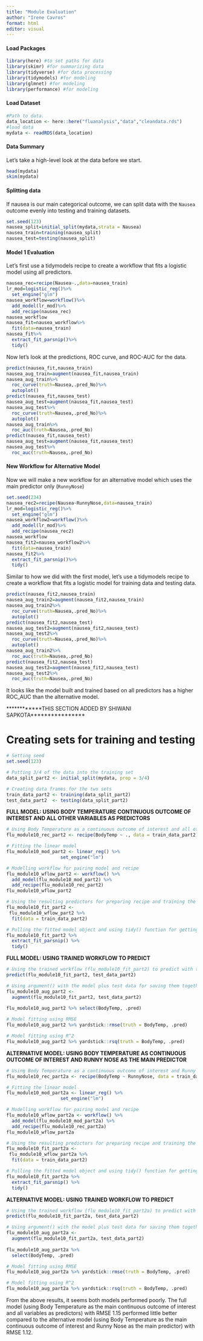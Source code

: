 ```yaml
---
title: "Module Evaluation"
author: "Irene Cavros"
format: html
editor: visual
---
```


#### Load Packages

```r
library(here) #to set paths for data 
library(skimr) #for summarizing data
library(tidyverse) #for data processing
library(tidymodels) #for modeling
library(glmnet) #for modeling
library(performance) #for modeling
```

#### Load Dataset

```r
#Path to data. 
data_location <- here::here("fluanalysis","data","cleandata.rds")
#load data
mydata <- readRDS(data_location)
```

#### Data Summary

Let's take a high-level look at the data before we start.

```r
head(mydata)
skim(mydata)
```

#### Splitting data

If nausea is our main categorical outcome, we can split data with the `Nausea` outcome evenly into testing and training datasets.

```r
set.seed(123)
nausea_split=initial_split(mydata,strata = Nausea)
nausea_train=training(nausea_split)
nausea_test=testing(nausea_split)
```

#### Model 1 Evaluation

Let's first use a tidymodels recipe to create a workflow that fits a logistic model using all predictors.

```r
nausea_rec=recipe(Nausea~.,data=nausea_train)
lr_mod=logistic_reg()%>%
  set_engine("glm")
nausea_workflow=workflow()%>%
  add_model(lr_mod)%>%
  add_recipe(nausea_rec)
nausea_workflow
nausea_fit=nausea_workflow%>%
  fit(data=nausea_train)
nausea_fit%>%
  extract_fit_parsnip()%>%
  tidy()
```

Now let's look at the predictions, ROC curve, and ROC-AUC for the data.

```r
predict(nausea_fit,nausea_train)
nausea_aug_train=augment(nausea_fit,nausea_train)
nausea_aug_train%>%
  roc_curve(truth=Nausea,.pred_No)%>%
  autoplot()
predict(nausea_fit,nausea_test)
nausea_aug_test=augment(nausea_fit,nausea_test)
nausea_aug_test%>%
  roc_curve(truth=Nausea,.pred_No)%>%
  autoplot()
nausea_aug_train%>%
  roc_auc(truth=Nausea,.pred_No)
predict(nausea_fit,nausea_test)
nausea_aug_test=augment(nausea_fit,nausea_test)
nausea_aug_test%>%
  roc_auc(truth=Nausea,.pred_No)
```

#### New Workflow for Alternative Model

Now we will make a new workflow for an alternative model which uses the main predictor only (`RunnyNose`)

```r
set.seed(234)
nausea_rec2=recipe(Nausea~RunnyNose,data=nausea_train)
lr_mod=logistic_reg()%>%
  set_engine("glm")
nausea_workflow2=workflow()%>%
  add_model(lr_mod)%>%
  add_recipe(nausea_rec2)
nausea_workflow
nausea_fit2=nausea_workflow2%>%
  fit(data=nausea_train)
nausea_fit2%>%
  extract_fit_parsnip()%>%
  tidy()
```

Similar to how we did with the first model, let's use a tidymodels recipe to create a workflow that fits a logistic model for training data and testing data.

```r
predict(nausea_fit2,nausea_train)
nausea_aug_train2=augment(nausea_fit2,nausea_train)
nausea_aug_train2%>%
  roc_curve(truth=Nausea,.pred_No)%>%
  autoplot()
predict(nausea_fit2,nausea_test)
nausea_aug_test2=augment(nausea_fit2,nausea_test)
nausea_aug_test2%>%
  roc_curve(truth=Nausea,.pred_No)%>%
  autoplot()
nausea_aug_train2%>%
  roc_auc(truth=Nausea,.pred_No)
predict(nausea_fit2,nausea_test)
nausea_aug_test2=augment(nausea_fit2,nausea_test)
nausea_aug_test2%>%
  roc_auc(truth=Nausea,.pred_No)
```

It looks like the model built and trained based on all predictors has a higher ROC_AUC than the alternative model.

************THIS SECTION ADDED BY SHIWANI SAPKOTA****************

# Creating sets for training and testing

```r
# Setting seed
set.seed(123)

# Putting 3/4 of the data into the training set
data_split_part2 <- initial_split(mydata, prop = 3/4)

# Creating data frames for the two sets
train_data_part2 <- training(data_split_part2)
test_data_part2  <- testing(data_split_part2)
```

**FULL MODEL: USING BODY TEMPERATURE CONTINUOUS OUTCOME OF INTEREST AND ALL OTHER VARIABLES AS PREDICTORS**

```r
# Using Body Temperature as a continuous outcome of interest and all other variables as predictors
flu_module10_rec_part2 <- recipe(BodyTemp ~ ., data = train_data_part2)

# Fitting the linear model
flu_module10_mod_part2 <- linear_reg() %>% 
                    set_engine("lm")

# Modelling workflow for pairing model and recipe 
flu_module10_wflow_part2 <- workflow() %>% 
  add_model(flu_module10_mod_part2) %>% 
  add_recipe(flu_module10_rec_part2)
flu_module10_wflow_part2

# Using the resulting predictors for preparing recipe and training the model
flu_module10_fit_part2 <- 
 flu_module10_wflow_part2 %>% 
  fit(data = train_data_part2)

# Pulling the fitted model object and using tidy() function for getting a tidy tibble of model coefficients
flu_module10_fit_part2 %>% 
  extract_fit_parsnip() %>% 
  tidy()
```

**FULL MODEL: USING TRAINED WORKFLOW TO PREDICT**

```r
# Using the trained workflow (flu_module10_fit_part2) to predict with the unseen test data
predict(flu_module10_fit_part2, test_data_part2)

# Using argument() with the model plus test data for saving them together
flu_module10_aug_part2 <- 
  augment(flu_module10_fit_part2, test_data_part2)
  
flu_module10_aug_part2 %>% select(BodyTemp, .pred)

# Model fitting using RMSE
flu_module10_aug_part2 %>% yardstick::rmse(truth = BodyTemp, .pred)

# Model fitting using R^2
flu_module10_aug_part2 %>% yardstick::rsq(truth = BodyTemp, .pred)
```

**ALTERNATIVE MODEL: USING BODY TEMPERATURE AS CONTINUOUS OUTCOME OF INTEREST AND RUNNY NOSE AS THE MAIN PREDICTOR**

```r
# Using Body Temperature as a continuous outcome of interest and Runny Nose as the main predictor
flu_module10_rec_part2a <- recipe(BodyTemp ~ RunnyNose, data = train_data_part2)

# Fitting the linear model
flu_module10_mod_part2a <- linear_reg() %>% 
                    set_engine("lm")

# Modelling workflow for pairing model and recipe 
flu_module10_wflow_part2a <- workflow() %>% 
  add_model(flu_module10_mod_part2a) %>% 
  add_recipe(flu_module10_rec_part2a)
flu_module10_wflow_part2a

# Using the resulting predictors for preparing recipe and training the model
flu_module10_fit_part2a <- 
 flu_module10_wflow_part2a %>% 
  fit(data = train_data_part2)

# Pulling the fitted model object and using tidy() function for getting a tidy tibble of model coefficients
flu_module10_fit_part2a %>% 
  extract_fit_parsnip() %>% 
  tidy()
```

**ALTERNATIVE MODEL: USING TRAINED WORKFLOW TO PREDICT**

```r
# Using the trained workflow (flu_module10_fit_part2a) to predict with the unseen test data
predict(flu_module10_fit_part2a, test_data_part2)

# Using argument() with the model plus test data for saving them together
flu_module10_aug_part2a <- 
  augment(flu_module10_fit_part2a, test_data_part2)
  
flu_module10_aug_part2a %>%
  select(BodyTemp, .pred)

# Model fitting using RMSE
flu_module10_aug_part2a %>% yardstick::rmse(truth = BodyTemp, .pred)

# Model fitting using R^2
flu_module10_aug_part2a %>% yardstick::rsq(truth = BodyTemp, .pred)
```

From the above results, it seems both models performed poorly. The full model (using Body Temperature as the main continuous outcome of interest and all variables as predictors) with RMSE 1.15 performed little better compared to the alternative model (using Body Temperature as the main continuous outcome of interest and Runny Nose as the main predictor) with RMSE 1.12. 
